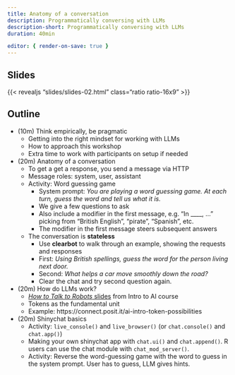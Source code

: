 ```yaml
---
title: Anatomy of a conversation
description: Programmatically conversing with LLMs
description-short: Programmatically conversing with LLMs
duration: 40min

editor: { render-on-save: true }
---
```


## Slides

{{< revealjs "slides/slides-02.html" class="ratio ratio-16x9" >}}

## Outline

- (10m) Think empirically, be pragmatic
  - Getting into the right mindset for working with LLMs
  - How to approach this workshop
  - Extra time to work with participants on setup if needed

- (20m) Anatomy of a conversation
  - To get a get a response, you send a message via HTTP
  - Message roles: system, user, assistant
  - Activity: Word guessing game
    - System prompt: _You are playing a word guessing game. At each turn, guess the word and tell us what it is._
    - We give a few questions to ask
    - Also include a modifier in the first message, e.g. "In ____, ..." picking from "British English", "pirate", "Spanish", etc.
    - The modifier in the first message steers subsequent answers
  - The conversation is **stateless**
    - Use **clearbot** to walk through an example, showing the requests and responses
    - First: _Using British spellings, guess the word for the person living next door._
    - Second: _What helps a car move smoothly down the road?_
    - Clear the chat and try second question again.

- (20m) How do LLMs work?
  - [_How to Talk to Robots_ slides](https://connect.posit.it/ai-intro-posit/slides/slides-01-intro.html) from Intro to AI course
  - Tokens as the fundamental unit
  - Example: https://connect.posit.it/ai-intro-token-possibilities

- (20m) Shinychat basics
  - Activity: `live_console()` and `live_browser()` (or `chat.console()` and `chat.app()`)
  - Making your own shinychat app with `chat.ui()` and `chat.append()`. R users can use the chat module with `chat_mod_server()`.
  - Activity: Reverse the word-guessing game with the word to guess in the system prompt. User has to guess, LLM gives hints.
